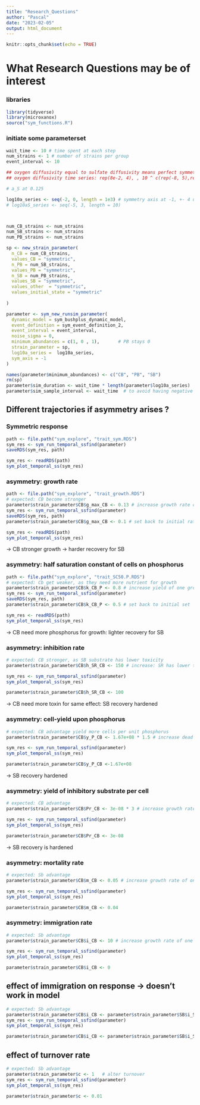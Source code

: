 ```yaml
---
title: "Research_Questions"
author: "Pascal"
date: "2023-02-05"
output: html_document
---
```


```r
knitr::opts_chunk$set(echo = TRUE)
```

# What Research Questions may be of interest

### libraries

```r
library(tidyverse)
library(microxanox)
source("sym_functions.R")
```

### initiate some parameterset

```r

wait_time <- 10 # time spent at each step
num_strains <- 1 # number of strains per group
event_interval <- 10

## oxygen diffusivity equal to sulfate diffusivity means perfect symmetry
## oxygen diffusivity time series: rep(8e-2, 4), , 10 ^ c(rep(-8, 5),rep(0,5),rep(-8, 5))

# a_S at 0.125

log10a_series <- seq(-2, 0, length = 1e3) # symmetry axis at -1, +- 4 units in both direction
# log10aS_series <- seq(-5, 3, length = 10)



num_CB_strains <- num_strains
num_SB_strains <- num_strains
num_PB_strains <- num_strains

sp <- new_strain_parameter(
  n_CB = num_CB_strains,
  values_CB = "symmetric",
  n_PB = num_SB_strains,
  values_PB = "symmetric",
  n_SB = num_PB_strains,
  values_SB = "symmetric",
  values_other  = "symmetric",
  values_initial_state = "symmetric"
  
)

parameter <- sym_new_runsim_parameter(
  dynamic_model = sym_bushplus_dynamic_model,  
  event_definition = sym_event_definition_2,       
  event_interval = event_interval,
  noise_sigma = 0,
  minimum_abundances = c(1, 0 , 1),       # PB stays 0
  strain_parameter = sp,
  log10a_series =  log10a_series,
  sym_axis = -1
)

names(parameter$minimum_abundances) <- c("CB", "PB", "SB")
rm(sp)
parameter$sim_duration <- wait_time * length(parameter$log10a_series)
parameter$sim_sample_interval <- wait_time  # to avoid having negative ODE results

```

## Different trajectories if asymmetry arises ?

### Symmetric response

```r
path <- file.path("sym_explore", "trait_sym.RDS")
sym_res <- sym_run_temporal_ssfind(parameter)
saveRDS(sym_res, path)
```

```r
sym_res <- readRDS(path)
sym_plot_temporal_ss(sym_res)

```

### asymmetry: growth rate

```r
path <- file.path("sym_explore", "trait_growth.RDS")
# expected: CB become stronger
parameter$strain_parameter$CB$g_max_CB <- 0.13 # increase growth rate of one group  # 0.13 works, factor = 1.3
sym_res <- sym_run_temporal_ssfind(parameter)
saveRDS(sym_res, path)
parameter$strain_parameter$CB$g_max_CB <- 0.1 # set back to initial rate
```

```r
sym_res <- readRDS(path)
sym_plot_temporal_ss(sym_res)

```
-> CB stronger growth -> harder recovery for SB

### asymmetry: half saturation constant of cells on phosphorus

```r
path <- file.path("sym_explore", "trait_SC50.P.RDS")
# expected: Cb get weaker, as they need more nutrient for growth
parameter$strain_parameter$CB$k_CB_P <- 0.8 # increase yield of one group
sym_res <- sym_run_temporal_ssfind(parameter)
saveRDS(sym_res, path)
parameter$strain_parameter$CB$k_CB_P <- 0.5 # set back to initial set

```

```r
sym_res <- readRDS(path)
sym_plot_temporal_ss(sym_res)

```
-> CB need more phosphorus for growth: lighter recovery for SB


### asymmetry: inhibition rate

```r
# expected: CB stronger, as SB substrate has lower toxicity
parameter$strain_parameter$CB$h_SR_CB <- 150 # increase: SR has lower toxicity

sym_res <- sym_run_temporal_ssfind(parameter)
sym_plot_temporal_ss(sym_res)

parameter$strain_parameter$CB$h_SR_CB <- 100

```
-> CB need more toxin for same effect: SB recovery hardened


### asymmetry: cell-yield upon phosphorus

```r
# expected: CB advantage yield more cells per unit phosphorus
parameter$strain_parameter$CB$y_P_CB <- 1.67e+08 * 1.5 # increase dead CB yield more P than SB

sym_res <- sym_run_temporal_ssfind(parameter)
sym_plot_temporal_ss(sym_res)

parameter$strain_parameter$CB$y_P_CB <-1.67e+08

```
-> SB recovery hardened

### asymmetry: yield of inhibitory substrate per cell

```r
# expected: CB advantage
parameter$strain_parameter$CB$Pr_CB <- 3e-08 * 3 # increase growth rate of one group

sym_res <- sym_run_temporal_ssfind(parameter)
sym_plot_temporal_ss(sym_res)

parameter$strain_parameter$CB$Pr_CB <- 3e-08

```
-> SB recovery is hardened

### asymmetry: mortality rate

```r
# expected: Sb advantage
parameter$strain_parameter$CB$m_CB <- 0.05 # increase growth rate of one group

sym_res <- sym_run_temporal_ssfind(parameter)
sym_plot_temporal_ss(sym_res)

parameter$strain_parameter$CB$m_CB <- 0.04

```


### asymmetry: immigration rate

```r
# expected: Sb advantage
parameter$strain_parameter$CB$i_CB <- 10 # increase growth rate of one group

sym_res <- sym_run_temporal_ssfind(parameter)
sym_plot_temporal_ss(sym_res)

parameter$strain_parameter$CB$i_CB <- 0

```



## effect of immigration on response -> doesn't work in model

```r
# expected: Sb advantage
parameter$strain_parameter$CB$i_CB <- parameter$strain_parameter$SB$i_SB <- 100 # increase immigration
sym_res <- sym_run_temporal_ssfind(parameter)
sym_plot_temporal_ss(sym_res)

parameter$strain_parameter$CB$i_CB <- parameter$strain_parameter$SB$i_SB <- 0

```



## effect of turnover rate

```r
# expected: Sb advantage
parameter$strain_parameter$c <- 1   # alter turnover
sym_res <- sym_run_temporal_ssfind(parameter)
sym_plot_temporal_ss(sym_res)

parameter$strain_parameter$c <- 0.01

```

